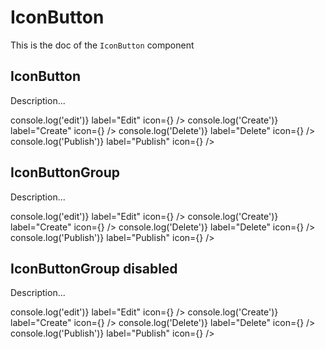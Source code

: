 <!--- IconButton.stories.mdx --->


<Meta title="Design System/Molecules/IconButton" component={IconButton} />

# IconButton

This is the doc of the `IconButton` component

## IconButton

Description...

<Canvas>
  <Story name="base">
    <Box padding={7}>
      <Row>
        <IconButton disabled onClick={() => console.log('edit')} label="Edit" icon={<EditIcon />} />
        <IconButton onClick={() => console.log('Create')} label="Create" icon={<AddIcon />} />
        <IconButton onClick={() => console.log('Delete')} label="Delete" icon={<DeleteIcon />} />
        <IconButton onClick={() => console.log('Publish')} label="Publish" icon={<PublishIcon />} />
      </Row>
    </Box>
  </Story>
</Canvas>

## IconButtonGroup

Description...

<Canvas>
  <Story name="group">
    <Box padding={7}>
      <IconButtonGroup>
        <IconButton onClick={() => console.log('edit')} label="Edit" icon={<EditIcon />} />
        <IconButton onClick={() => console.log('Create')} label="Create" icon={<AddIcon />} />
        <IconButton onClick={() => console.log('Delete')} label="Delete" icon={<DeleteIcon />} />
        <IconButton onClick={() => console.log('Publish')} label="Publish" icon={<PublishIcon />} />
      </IconButtonGroup>
    </Box>
  </Story>
</Canvas>

## IconButtonGroup disabled

Description...

<Canvas>
  <Story name="group-disabled">
    <Box padding={7}>
      <IconButtonGroup>
        <IconButton disabled onClick={() => console.log('edit')} label="Edit" icon={<EditIcon />} />
        <IconButton onClick={() => console.log('Create')} label="Create" icon={<AddIcon />} />
        <IconButton onClick={() => console.log('Delete')} label="Delete" icon={<DeleteIcon />} />
        <IconButton onClick={() => console.log('Publish')} label="Publish" icon={<PublishIcon />} />
      </IconButtonGroup>
    </Box>
  </Story>
</Canvas>
